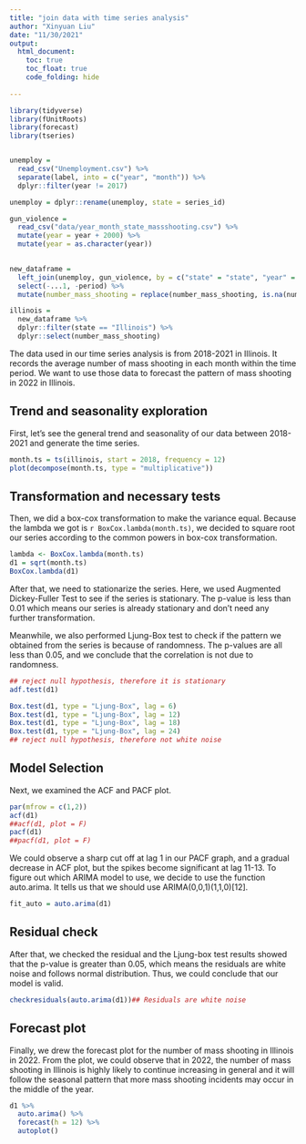 ```yaml
---
title: "join data with time series analysis"
author: "Xinyuan Liu"
date: "11/30/2021"
output: 
  html_document:
    toc: true
    toc_float: true
    code_folding: hide
    
---
```


```r
library(tidyverse)
library(fUnitRoots)
library(forecast)
library(tseries)


unemploy = 
  read_csv("Unemployment.csv") %>% 
  separate(label, into = c("year", "month")) %>%
  dplyr::filter(year != 2017)

unemploy = dplyr::rename(unemploy, state = series_id)

gun_violence = 
  read_csv("data/year_month_state_massshooting.csv") %>% 
  mutate(year = year + 2000) %>% 
  mutate(year = as.character(year))
  

new_dataframe = 
  left_join(unemploy, gun_violence, by = c("state" = "state", "year" = "year", "month" = "month")) %>% 
  select(-...1, -period) %>% 
  mutate(number_mass_shooting = replace(number_mass_shooting, is.na(number_mass_shooting),  0))

illinois = 
  new_dataframe %>% 
  dplyr::filter(state == "Illinois") %>% 
  dplyr::select(number_mass_shooting)
```

The data used in our time series analysis is from 2018-2021 in Illinois. It records the average number of mass shooting in each month within the time period. We want to use those data to forecast the pattern of mass shooting in 2022 in Illinois.

## Trend and seasonality exploration

First, let's see the general trend and seasonality of our data between 2018-2021 and generate the time series. 

```r
month.ts = ts(illinois, start = 2018, frequency = 12)
plot(decompose(month.ts, type = "multiplicative"))
```

## Transformation and necessary tests
Then, we  did a box-cox transformation to make the variance equal. Because the lambda we got is `r BoxCox.lambda(month.ts)`, we decided to square root our series according to the common powers in box-cox transformation. 

```r
lambda <- BoxCox.lambda(month.ts)
d1 = sqrt(month.ts)
BoxCox.lambda(d1)
```

After that, we need to stationarize the series. Here, we used Augmented Dickey-Fuller Test to see if the series is stationary. The p-value is less than 0.01 which means our series is already stationary and don't need any further transformation.

Meanwhile, we also performed Ljung-Box test to check if the pattern we obtained from the series is because of randomness. The p-values are all less than 0.05, and we conclude that the correlation is not due to randomness.

```r
## reject null hypothesis, therefore it is stationary
adf.test(d1)

Box.test(d1, type = "Ljung-Box", lag = 6)
Box.test(d1, type = "Ljung-Box", lag = 12)
Box.test(d1, type = "Ljung-Box", lag = 18)
Box.test(d1, type = "Ljung-Box", lag = 24)
## reject null hypothesis, therefore not white noise
```

## Model Selection

Next, we examined the ACF and PACF plot. 

```r
par(mfrow = c(1,2))
acf(d1)
##acf(d1, plot = F)
pacf(d1)
##pacf(d1, plot = F)

```

We could observe a sharp cut off at lag 1 in our PACF graph, and a gradual decrease in ACF plot, but the spikes become significant at lag 11-13. To figure out which ARIMA model to use, we decide to use the function auto.arima. It tells us that we should use ARIMA(0,0,1)(1,1,0)[12].  

```r
fit_auto = auto.arima(d1)
```

## Residual check

After that, we checked the residual and the Ljung-box test results showed that the p-value is greater than 0.05, which means the residuals are white noise and follows normal distribution. Thus, we could conclude that our model is valid.


```r
checkresiduals(auto.arima(d1))## Residuals are white noise
```

## Forecast plot 

Finally, we drew the forecast plot for the number of mass shooting in Illinois in 2022. From the plot, we could observe that in 2022, the number of mass shooting in Illinois is highly likely to continue increasing in general and it will follow the seasonal pattern that more mass shooting incidents may occur in the middle of the year.

```r
d1 %>% 
  auto.arima() %>% 
  forecast(h = 12) %>% 
  autoplot()
```


